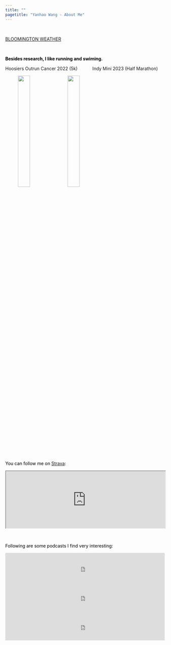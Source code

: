 ```yaml
---
title: ""
pagetitle: "Yanhao Wang - About Me"
---
```


<link rel="stylesheet" href="style.css" type="text/css">

<br>

<a class="weatherwidget-io" href="https://forecast7.com/en/39d21n86d48/47408/" data-label_1="BLOOMINGTON" data-label_2="WEATHER" data-theme="weather_one" >BLOOMINGTON WEATHER</a>
<script>
!function(d,s,id){var js,fjs=d.getElementsByTagName(s)[0];if(!d.getElementById(id)){js=d.createElement(s);js.id=id;js.src='https://weatherwidget.io/js/widget.min.js';fjs.parentNode.insertBefore(js,fjs);}}(document,'script','weatherwidget-io-js');
</script>

<br> 

<span style="color:Black;font-weight:bold">Besides research, I like running and swiming.<span>

Hoosiers Outrun Cancer 2022 (5k) &nbsp;&nbsp;&nbsp;&nbsp;&nbsp;&nbsp;&nbsp;&nbsp;&nbsp;&nbsp; Indy Mini 2023 (Half Marathon)
<figure>
    <img src='images/HoosiersOutrunCancer22.jpeg' style="width:30%; float:left; margin-right: 30px" />
    <img src='images/IndyMini23.jpeg' style="width:30%" />
</figure>


<br> 

<span style="color:Black">You can follow me on [Strava](https://www.strava.com/athletes/109098929):<span>

<iframe height='180' width="100%" frameborder='1' allowtransparency='true' scrolling='no' src='https://www.strava.com/athletes/109098929/activity-summary/0d26a25c5fc5e997eba23600657c1ee9fa5cdad8'></iframe>

<br> 

<span style="color:Black">Following are some podcasts I find very interesting:<span>

<iframe src="https://open.spotify.com/embed/episode/0YUwZr7pwAGcrNApiX1z82?utm_source=generator&t=0" width="100%" height="92" frameBorder="0" loading="lazy"></iframe>
<iframe src="https://open.spotify.com/embed/episode/7fj9PMd6NXpyrJkpDjrGHj?utm_source=generator&t=0" width="100%" height="92" frameBorder="0" loading="lazy"></iframe>
<iframe src="https://open.spotify.com/embed/episode/6fze6TQ3VFgI36yL6yrtBU?utm_source=generator&t=0" width="100%" height="92" frameBorder="0" loading="lazy"></iframe>



<!--

<span style="color:Black">I co-organize a PhD student reading group at BEPP:<span>

<iframe width="100%" height="304" src="https://docs.google.com/spreadsheets/d/e/2PACX-1vQi9Bt1kyyDoGUQ5hKj7g3Fn56QZQdXZ8ryQCITx8hqYPC1Clg2coPMRLpPENzrHvlSKsm8-VtYmnnk/pubhtml?widget=true&amp;headers=false"></iframe>



<span style="color:Black">I'm also a self-taught amateur astronomer. I use the following chart to assess the real-time weather conditions (Bloomington, IN):<span>

<a href=https://www.cleardarksky.com/c/BlmngtnINkey.html>
<img src="https://www.cleardarksky.com/c/BlmngtnINcsk.gif?c=1778453"></a>

<br>

-->

<!--I also have a 微信公众号 to share some thoughts on life and research. \
You can find it by searching "**读博掉发问题不大**" in WeChat or scanning the following QR code: \

<img src="images/wechat_mp_code.png" style="width:66%; margin-left: 20px; margin-right: 20px" align="left">

<!-- ![](images/wechat_mp_code.png) -->